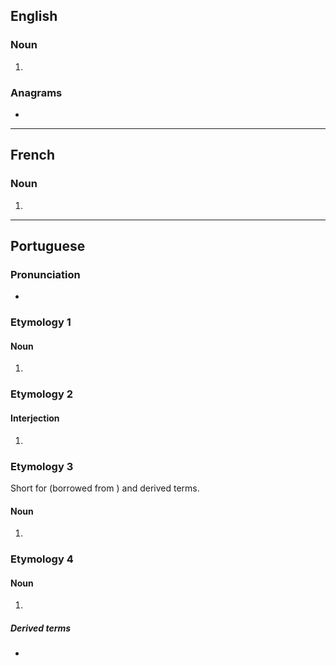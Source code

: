 {{also|Xis|XIs}}
==English==

===Noun===
{{head|en|noun form}}

# {{plural of|en|xi}}

===Anagrams===
* {{anagrams|en|a=isx|ISX|Six|six}}

----

==French==

===Noun===
{{head|fr|noun forms|g=m-p}}

# {{plural of|fr|xi}}

----

==Portuguese==

===Pronunciation===
{{pt-IPA}}
* {{rhymes|pt|is|s=1}}

===Etymology 1===

====Noun====
{{pt-noun|m|xis|pl2=xises}}

# {{l|en|ex}} {{gloss|name of the Latin letter X, x}}

===Etymology 2===
{{psm|pt|en|cheese}}

====Interjection====
{{pt-interj}}

# {{lb|pt|Brazil|photography}} {{l|en|cheese}} {{gloss|said while being photographed}}

===Etymology 3===
Short for {{m|pt|xisbúrguer}} (borrowed from {{bor|pt|en|cheeseburger}}) and derived terms.

====Noun====
{{pt-noun|m|xis}}

# {{lb|pt|Brazil|informal}} {{l|en|burger}} {{gloss|large sandwich with a patty}}

===Etymology 4===

====Noun====
{{pt-noun|m|xis}}

# {{lb|pt|figuratively}} {{l|en|main}} {{gloss|the main part of something}}

=====Derived terms=====
* {{l|pt|o xis da questão}}

{{topics|pt|Latin letter names|Sandwiches}}